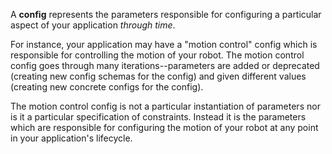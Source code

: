 A **config** represents the parameters responsible for configuring a particular aspect of your application *through time*. 

For instance, your application may have a "motion control" config which is responsible for controlling the motion of your robot. The motion control config goes through many iterations--parameters are added or deprecated (creating new config schemas for the config) and given different values (creating new concrete configs for the config). 

The motion control config is not a particular instantiation of parameters nor is it a particular specification of constraints. Instead it is the parameters which are responsible for configuring the motion of your robot at any point in your application's lifecycle.
